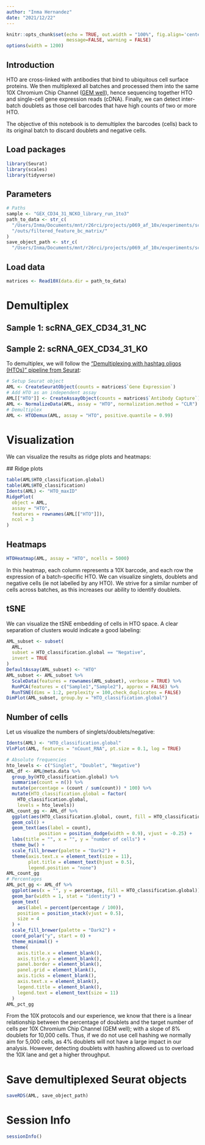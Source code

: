 ```yaml
---
author: "Inma Hernandez"
date: "2021/12/22"
---
```

  
```r
knitr::opts_chunk$set(echo = TRUE, out.width = "100%", fig.align='center', 
                      message=FALSE, warning = FALSE)
options(width = 1200)

```


## Introduction
  
HTO are cross-linked with antibodies that bind to ubiquitous cell surface proteins. We then multiplexed all batches and processed them into the same 10X Chromium Chip Channel ([GEM well](https://support.10xgenomics.com/single-cell-gene-expression/software/pipelines/latest/glossary)), hence sequencing together HTO and single-cell gene expression reads (cDNA). Finally, we can detect inter-batch doublets as those cell barcodes that have high counts of two or more HTO.

The objective of this notebook is to demultiplex the barcodes (cells) back to its original batch to discard doublets and negative cells.


## Load packages

```r
library(Seurat)
library(scales)
library(tidyverse)
```


## Parameters

```r
# Paths
sample <- "GEX_CD34_31_NCKO_library_run_1to3"
path_to_data <- str_c(
  "/Users/Inma/Documents/mnt/r26rci/projects/p069_af_10x/experiments/scRNA_scCSF/analysis/cellranger_20211216/",sample,
  "/outs/filtered_feature_bc_matrix/"
)
save_object_path <- str_c(
  "/Users/Inma/Documents/mnt/r26rci/projects/p069_af_10x/experiments/scRNA_scCSF/analysis/demultiplexed_rds_objects/", sample,".rds")

```


## Load data

```r
matrices <- Read10X(data.dir = path_to_data)
```


# Demultiplex

## Sample 1: scRNA_GEX_CD34_31_NC
## Sample 2: scRNA_GEX_CD34_31_KO

To demultiplex, we will follow the ["Demultiplexing with hashtag oligos (HTOs)" pipeline from Seurat](https://satijalab.org/seurat/v3.0/hashing_vignette.html):
  
```r

# Setup Seurat object
AML <- CreateSeuratObject(counts = matrices$`Gene Expression`)
# Add HTO as an independent assay
AML[["HTO"]] <- CreateAssayObject(counts = matrices$`Antibody Capture`)
AML <- NormalizeData(AML, assay = "HTO", normalization.method = "CLR")
# Demultiplex
AML <- HTODemux(AML, assay = "HTO", positive.quantile = 0.99)

```


# Visualization

We can visualize the results as ridge plots and heatmaps:
  
  ## Ridge plots
  
```r
table(AML$HTO_classification.global)
table(AML$HTO_classification)
Idents(AML) <- "HTO_maxID"
RidgePlot(
  object = AML, 
  assay = "HTO", 
  features = rownames(AML[["HTO"]]), 
  ncol = 3
)
```


## Heatmaps

```r
HTOHeatmap(AML, assay = "HTO", ncells = 5000)
```

In this heatmap, each column represents a 10X barcode, and each row the expression of a batch-specific HTO. We can visualize singlets, doublets and negative cells (ie not labelled by any HTO). We strive for a similar number of cells across batches, as this increases our ability to identify doublets.


## tSNE

We can visualize the tSNE embedding of cells in HTO space. A clear separation of clusters would indicate a good labeling:
  
```r
AML_subset <- subset(
  AML,
  subset = HTO_classification.global == "Negative",
  invert = TRUE
)
DefaultAssay(AML_subset) <- "HTO"
AML_subset <- AML_subset %>%
  ScaleData(features = rownames(AML_subset), verbose = TRUE) %>%
  RunPCA(features = c("Sample1","Sample2"), approx = FALSE) %>%
  RunTSNE(dims = 1:2, perplexity = 100,check_duplicates = FALSE)
DimPlot(AML_subset, group.by = "HTO_classification.global")
```


## Number of cells

Let us visualize the numbers of singlets/doublets/negative:
  
```r

Idents(AML) <- "HTO_classification.global"
VlnPlot(AML, features = "nCount_RNA", pt.size = 0.1, log = TRUE)

# Absolute frequencies
hto_levels <- c("Singlet", "Doublet", "Negative")
AML_df <- AML@meta.data %>%
  group_by(HTO_classification.global) %>% 
  summarise(count = n()) %>%
  mutate(percentage = (count / sum(count)) * 100) %>%
  mutate(HTO_classification.global = factor(
    HTO_classification.global, 
    levels = hto_levels))
AML_count_gg <- AML_df %>% 
  ggplot(aes(HTO_classification.global, count, fill = HTO_classification.global)) +
  geom_col() +
  geom_text(aes(label = count), 
            position = position_dodge(width = 0.9), vjust = -0.25) +
  labs(title = "", x = "", y = "number of cells") +
  theme_bw() +
  scale_fill_brewer(palette = "Dark2") +
  theme(axis.text.x = element_text(size = 11), 
        plot.title = element_text(hjust = 0.5),
        legend.position = "none")
AML_count_gg
# Percentages
AML_pct_gg <- AML_df %>% 
  ggplot(aes(x = "", y = percentage, fill = HTO_classification.global)) +
  geom_bar(width = 1, stat = "identity") +
  geom_text(
    aes(label = percent(percentage / 100)),
    position = position_stack(vjust = 0.5),
    size = 4
  ) +
  scale_fill_brewer(palette = "Dark2") +
  coord_polar("y", start = 0) +
  theme_minimal() +
  theme(
    axis.title.x = element_blank(),
    axis.title.y = element_blank(),
    panel.border = element_blank(),
    panel.grid = element_blank(),
    axis.ticks = element_blank(),
    axis.text.x = element_blank(),
    legend.title = element_blank(),
    legend.text = element_text(size = 11)
  )
AML_pct_gg
```

From the 10X protocols and our experience, we know that there is a linear relationship between the percentage of doublets and the target number of cells per 10X Chromium Chip Channel (GEM well); with a slope of 8% doublets for 10,000 cells. Thus, if we do not use cell hashing we normally aim for 5,000 cells, as 4% doublets will not have a large impact in our analysis. However, detecting doublets with hashing allowed us to overload the 10X lane and get a higher throughput.

# Save demultiplexed Seurat objects

```r
saveRDS(AML, save_object_path)
```

# Session Info

```r
sessionInfo()
```